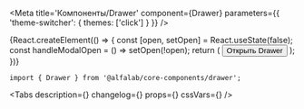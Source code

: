 



<Meta
    title='Компоненты/Drawer'
    component={Drawer}
    parameters={{ 'theme-switcher': { themes: ['click'] } }}
/>

<!-- Canvas -->


<Story name='Drawer'>
    {React.createElement(() => {
        const [open, setOpen] = React.useState(false);
        const handleModalOpen = () => setOpen(!open);
        return (
            <React.Fragment>
                <Button size="xs" onClick={handleModalOpen}>Открыть Drawer</Button>
                <Drawer
                    open={open}
                    onClose={handleModalOpen}
                    keepMounted={boolean('keepMounted', false)}
                >
                    <Content/>
                </Drawer>
            </React.Fragment>
        );
    })}
</Story>


<!-- Docs -->

<ComponentHeader
    name='Drawer'
    version={version}
    package='@alfalab/core-components/drawer'
    stage={1}
    design='https://www.figma.com/file/hqSP3L6qu8UcL3sf18Su1M/Web-Components?node-id=16215%3A0'
/>

```tsx
import { Drawer } from '@alfalab/core-components/drawer';
```

<Tabs
    description={<Description />}
    changelog={<Changelog />}
    props={<Props of={Drawer} />}
    cssVars={<CssVars css={styles} />}
/>
